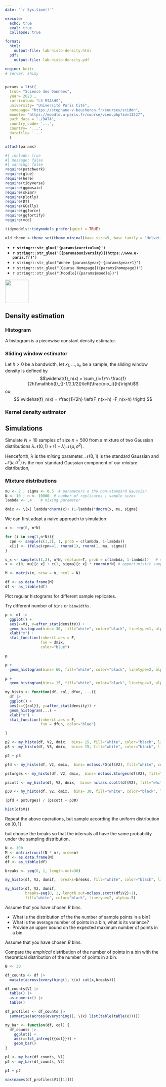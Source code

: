 ```yaml
---
date: "`r Sys.time()`"

execute:
  echo: true
  eval: true
  collapse: true

format:
  html:
    output-file: lab-histo-density.html
  pdf:
    output-file: lab-histo-density.pdf

engine: knitr
# server: shiny
---
```


```r
params = list(
  truc= "Science des Données",
  year= 2023 ,
  curriculum= "L3 MIASHS",
  university= "Université Paris Cité",
  homepage= "https://stephane-v-boucheron.fr/courses/scidon",
  moodle= "https://moodle.u-paris.fr/course/view.php?id=13227",
  path_data = './DATA',
  country_code= '...',
  country= '...',
  datafile= '...'
  )

attach(params)
```

```r
#| include: true
#| message: false
#| warning: false
require(patchwork)
require(glue)
require(here)
require(tidyverse)
require(ggmosaic)
require(skimr)
require(plotly)
require(DT)
require(GGally)
require(ggforce)
require(ggfortify)
require(vcd)

tidymodels::tidymodels_prefer(quiet = TRUE)

old_theme <-theme_set(theme_minimal(base_size=9, base_family = "Helvetica"))
```

::: {layout="[80,20]"}

::: {#first-column}



- **`r stringr::str_glue('{params$curriculum}')`**
- **`r stringr::str_glue('[{params$university}](https://www.u-paris.fr)')`**
- `r stringr::str_glue("Année {params$year}-{params$year+1}")`
- `r stringr::str_glue("[Course Homepage]({params$homepage})")`  
- `r stringr::str_glue("[Moodle]({params$moodle})")`

::: 

::: {#second-column}
![](/images/UniversiteParis_monogramme_couleur_RVB.png){align="right" style="size:50px;" width=75}
:::

:::




## Density estimation

::: {.callout-note}

### Histogram


:::


A histogram is a piecewise constant density estimator.

::: {.callout-note}

### Sliding window estimator

Let $h>0$ be a bandwidth, let $x_1, \ldots, x_n$ be a sample, the sliding window density
is defined by 
$$\widehat{f}_n(x) = \sum_{i=1}^n \frac{1}{2h}\mathbb{I}_{[-1/2,1/2]}\left(\frac{x-x_i}{h}\right)$$
ou
$$
\widehat{f}_n(x) = \frac{1}{2h} \left(F_n(x+h) -F_n(x-h) \right)
$$

:::



::: {.callout-note}

### Kernel density estimator

:::



##  Simulations

::: {.callout-note title="Question"}

Simulate $N=10$ samples of size $n=500$ from a mixture of two Gaussian distributions $\lambda \mathcal{N}(0,1) + (1- \lambda) \mathcal{N}(\mu, \sigma^2)$. 

Henceforth, $\lambda$ is the *mixing* parameter.  $\mathcal{N}(0,1)$ is the standard Gaussian and $\mathcal{N}(\mu, \sigma^2)$ is the non-standard Gaussian component of our *mixture* distribution,

:::

::: {.callout-caution}

### Mixture distributions

:::



::::: {.content-visible when-profile="solution"}  


```r
mu <- 2 ; sigma <- 0.5  # parameters o the non-standard Gaussian
N <- 10 ; n <- 10000  # number of replicates ; sample sizes
lambda <- .4    # mixing parameter

dmix <- \(x) lambda*dnorm(x)+ (1-lambda)*dnorm(x, mu, sigma)
```

We can first adopt a naive approach to simulation 

```r
x <- rep(0, n*N)

for (i in seq(1,n*N)){
  cpn <- sample(c(1,2), 1, prob = c(lambda, 1-lambda))
  x[i] <- ifelse(cpn==1, rnorm(1), rnorm(1, mu, sigma))
}
```


```r
c_x <- sample(c(1,2), n*N, replace=T, prob = c(lambda, 1-lambda))   # sample the Bernoullis for choosing mixture components
x <- c(0, mu)[c_x] + c(1, sigma)[c_x] * rnorm(n*N) # opportunistic sampling

M <- matrix(x, nrow = n, ncol = N) 

df <- as.data.frame(M)
df <- as_tibble(df)
```

:::::

::: {.callout-note title="Question"}

Plot regular histograms for different sample replicates. 

Try different number of `bins` or `binwidths.`

:::


::::: {.content-visible when-profile="solution"}  


```r
p <- df |> 
  ggplot() +
  aes(x=V1, y=after_stat(density)) +
  geom_histogram(bins= 30, fill="white", color="black", linetype=1, alpha=.5) +
  xlab("x") +
  stat_function(inherit.aes = F, 
                fun = dmix, 
                color="blue")

p
``` 

```r
p + 
  geom_histogram(bins= 60, fill="white", color="black", linetype=2, alpha=.5) 
```

```r
p +
  geom_histogram(bins= 15, fill="white", color="black", linetype=3, alpha=.5) 
```

```r
my_histo <- function(df, col, dfun, ...){
  df |> 
  ggplot() +
  aes(x={{col}}, y=after_stat(density)) +
  geom_histogram(...) +
  xlab("x") +
  stat_function(inherit.aes = F, 
                fun = dfun, color="blue")

}
```

```r
p2 <- my_histo(df, V2, dmix,  bins= 15, fill="white", color="black", linetype=3, alpha=.5)
p3 <- my_histo(df, V3, dmix,  bins= 15, fill="white", color="black", linetype=3, alpha=.5)

p2 + p3
```

```r
pfd <- my_histo(df, V2, dmix,  bins= nclass.FD(df$V2), fill="white", color="black", linetype=3, alpha=.5) + ggtitle("Freedman-Diaconis")

psturges <- my_histo(df, V2, dmix,  bins= nclass.Sturges(df$V2), fill="white", color="black", linetype=4, alpha=.5) + ggtitle("Sturges")

pscott <- my_histo(df, V2, dmix,  bins= nclass.scott(df$V2), fill="white", color="black", linetype=5, alpha=.5) + ggtitle("Scott")

p30 <- my_histo(df, V2, dmix,  bins= 30, fill="white", color="black", linetype=6, alpha=.5) + ggtitle("Default number of bins  = 30")

(pfd + psturges) / (pscott + p30)
```

```r
hist(df$V1)
```

:::::


::: {.callout-note title="Question"}

Repeat the above operations, but sample according the uniform distribution on $[0,1]$

but choose the breaks so that the intervals all have the same probability under the sampling distribution. 

:::


::::: {.content-visible when-profile="solution"}  

```r
N <- 100 
M <- matrix(runif(N * n), nrow=n)
df <- as.data.frame(M)
df <- as_tibble(df)
```

```r
breaks <- seq(0, 1, length.out=30)

my_histo(df, V2, dunif,  breaks=breaks, fill="white", color="black", linetype=1, alpha=.5)
```

```r
my_histo(df, V2, dunif,  
         breaks=seq(0, 1, length.out=nclass.scott(df$V2)+1), 
         fill="white", color="black", linetype=2, alpha=.5)
```


:::::

::: {.callout-note title="Question"}

Assume that you have chosen $B$ bins. 

- What is the distribution of the  the number of sample points in a bin? 
- What is the average number of points in a bin, what is its variance? 
- Provide an upper bound on the expected maximum number of points in a bin.

:::


::: {.callout-note title="Question"}

Assume that you have chosen $B$ bins.  

Compare the *empirical* distribution of the number of points in a bin with the 
theoretical distribution of the number of points in a bin.

:::

::::: {.content-visible when-profile="solution"}  


```r
B <- 30

df_counts <- df |> 
  mutate(across(everything(), \(x) cut(x,breaks))) 
```

```r
df_counts$V1 |>  
  table() |> 
  as.numeric() |> 
  table() 
```

```r
df_profiles <- df_counts |> 
  summarise(across(everything(), \(x) list(table(table(x)))))
```


```r
my_bar <- function(df, col) {
  df_counts |> 
    ggplot() +
    aes(x=fct_infreq({{col}})) +
    geom_bar()
}
```

```r
p1 <- my_bar(df_counts, V1)
p2 <- my_bar(df_counts, V2)

p1 + p2
```


```r
max(names(df_profiles$V1[[1]])) 
```


:::::

